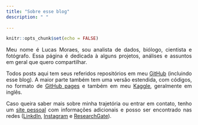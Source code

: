 ```yaml
---
title: "Sobre esse blog"
description: " "
  
---
```


<style>
body {
text-align: justify}
</style>

```r
knitr::opts_chunk$set(echo = FALSE)
```

Meu nome é Lucas Moraes, sou analista de dados, biólogo, cientista e fotógrafo. Essa página é dedicada à alguns projetos, análises e assuntos em geral que quero compartilhar. 

Todos posts aqui tem seus referidos repositórios em meu [GitHub](github.com/moraessaur/) (incluindo esse blog). A maior parte também tem uma versão estendida, com códigos, no formato de [GitHub pages](https://moraessaur.github.io/github_pages_main/) e também em meu [Kaggle](https://www.kaggle.com/moraessaur), geralmente em inglês.

Caso queira saber mais sobre minha trajetória ou entrar em contato, tenho um [site pessoal](https://www.lucasmoraes.org/) com informações adicionais e posso ser encontrado nas redes ([LinkdIn](https://www.linkedin.com/in/lucas-moraes-78944a32/), [Instagram](www.instagram.com/lcmmoraes) e [ResearchGate](https://www.researchgate.net/profile/Lucas_Moraes5)).
